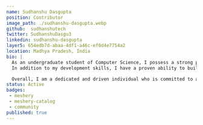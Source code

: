 ---
name: Sudhanshu Dasgupta
position: Contributor
image_path: ./sudhanshu-dasgupta.webp
github:  sudhanshutech
twitter: SudhanshuDasgu3
linkedin: sudhanshu-dasgupta
layer5: 654edb7d-abaa-4df1-a46c-ef0d4e7754a2
location: Madhya Pradesh, India
bio: |
  As an undergraduate student of Computer Science, I possess a strong passion for web development, as well as extensive knowledge of cloud computing and networking. With a deep interest in open-source technology, I have contributed significantly to various projects, and have found Layer5 to be an exceptionally effective platform for learning.
  In addition to my development skills, I have a proven ability to build connections and network with others, which has been demonstrated in my role as a core team lead for a tech club. I have also gained valuable experience mentoring students, further honing my ability to communicate complex ideas in a clear and concise manner.

  Overall, I am a dedicated and driven individual who is committed to advancing my skills and knowledge in the field of computer science, while contributing to the wider community through open-source technology.
status: Active
badges:
 - meshery
 - meshery-catalog
 - community
published: true
---
